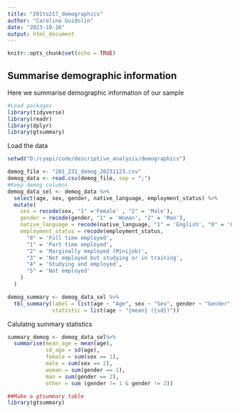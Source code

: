 ---
title: "201to217_demographics"
author: "Carolina Guidolin"
date: "2023-10-16"
output: html_document
---

```{r setup, include=FALSE}
knitr::opts_chunk$set(echo = TRUE)
```

## Summarise demographic information

Here we summarise demographic information of our sample
```{r}
#Load packages
library(tidyverse)
library(readr)
library(dplyr)
library(gtsummary)
```
Load the data
```{r}
setwd("D:/cyepi/code/descriptive_analysis/demographics")

demog_file <- "201_231_demog_20231123.csv"
demog_data <- read.csv(demog_file, sep = ";")
#Keep demog columns 
demog_data_sel <- demog_data %>%
  select(age, sex, gender, native_language, employment_status) %>%
  mutate(
    sex = recode(sex, "1" ='Female' , "2" = 'Male'),
    gender = recode(gender, "1" = 'Woman', "2" = 'Man'),
    native_language = recode(native_language, "1" = 'English', "0" = 'Other'),
    employment_status = recode(employment_status,
      "0" = 'Full time employed',
      "1" = 'Part time employed',
      "2" = 'Marginally employed (Minijob)',
      "3" = 'Not employed but studying or in training',
      "4" = 'Studying and employed',
      "5" = 'Not employed'
    )
  )
```
```{r}
demog_summary <- demog_data_sel %>%
  tbl_summary(label = list(age ~ "Age", sex ~ "Sex", gender ~ "Gender", native_language~"Native language", employment_status~"Employment status"),
              statistic = list(age ~ "{mean} ({sd})")) 


```


Calulatng summary statistics

```{r pressure, echo=FALSE}
summary_demog <- demog_data_sel%>%
  summarise(mean_age = mean(age),
            sd_age = sd(age),
            female = sum(sex == 1),
            male = sum(sex == 2), 
            woman = sum(gender == 1),
            man = sum(gender == 2), 
            other = sum (gender != 1 & gender != 2))
```

```{r}
##Make a gtsummary table
library(gtsummary)
```

